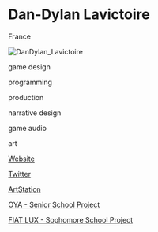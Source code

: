 # Dan-Dylan Lavictoire

<Location>

France

</Location>

![DanDylan_Lavictoire](./directory_images/DanDylan_Lavictoire_v1.webp)

<Skills>

game design

programming

production

narrative design

game audio

art

</Skills>

<Personal>

[Website](https://danlavictoire.wixsite.com/dadydoux/about)

[Twitter](https://twitter.com/RoiDaDyDoux)

</Personal>

<Business>

[ArtStation](https://www.artstation.com/dadydoux)

</Business>



<Games>

[OYA - Senior School Project](https://www.facebook.com/Oya-307382923103317/)

[FIAT LUX - Sophomore School Project](https://www.youtube.com/watch?v=Z1EQN6MK59E)

</Games>
